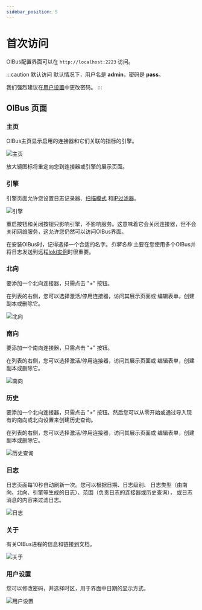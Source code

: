 ```yaml
---
sidebar_position: 5
---
```


# 首次访问
OIBus配置界面可以在 `http://localhost:2223` 访问。

:::caution 默认访问
默认情况下，用户名是 **admin**，密码是 **pass**。

我们强烈建议在[用户设置](#用户设置)中更改密码。
:::

## OIBus 页面
### 主页
OIBus主页显示启用的连接器和它们关联的指标的引擎。

<div style={{textAlign: 'center'}}>

  ![主页](./first_access/home-page.png)

</div>

放大镜图标将重定向您到连接器或引擎的展示页面。

### 引擎
引擎页面允许您设置日志记录器、[扫描模式](../engine/scan-modes.md) 和[IP过滤器](../engine/ip-filters.md)。

<div style={{textAlign: 'center'}}>

  ![引擎](./first_access/engine.png)

</div>

重启按钮和关闭按钮只影响引擎，不影响服务。这意味着它会关闭连接器，但不会关闭网络服务，这允许您仍然可以访问OIBus界面。

在安装OIBus时，记得选择一个合适的名字。_引擎名称_ 主要在您使用多个OIBus并将日志发送到远程[loki实例](../engine/engine-settings.mdx#loki)时很重要。

### 北向
要添加一个北向连接器，只需点击 "+" 按钮。

在列表的右侧，您可以选择激活/停用连接器，访问其展示页面或
编辑表单，创建副本或删除它。

<div style={{textAlign: 'center'}}>

  ![北向](./first_access/north.png)

</div>


### 南向
要添加一个南向连接器，只需点击 "+" 按钮。

在列表的右侧，您可以选择激活/停用连接器，访问其展示页面或
编辑表单，创建副本或删除它。

<div style={{textAlign: 'center'}}>

  ![南向](./first_access/south.png)

</div>

### 历史
要添加一个北向连接器，只需点击 "+" 按钮。然后您可以从零开始或通过导入现有的南向或北向设置来创建历史查询。

在列表的右侧，您可以选择激活/停用连接器，访问其展示页面或
编辑表单，创建副本或删除它。

<div style={{textAlign: 'center'}}>

  ![历史查询](./first_access/history-query.png)

</div>

### 日志
日志页面每10秒自动刷新一次。您可以根据日期、日志级别、
日志类型（由南向、北向、引擎等生成的日志）、范围（负责日志的连接器或历史查询），
或日志消息的内容来过滤日志。

<div style={{textAlign: 'center'}}>

  ![日志](./first_access/logs.png)

</div>

### 关于
有关OIBus进程的信息和链接到文档。

<div style={{textAlign: 'center'}}>

  ![关于](./first_access/about.png)

</div>

### 用户设置
您可以修改密码，并选择时区，用于界面中日期的显示方式。

<div style={{textAlign: 'center'}}>

  ![用户设置](./first_access/user-settings.png)

</div>
